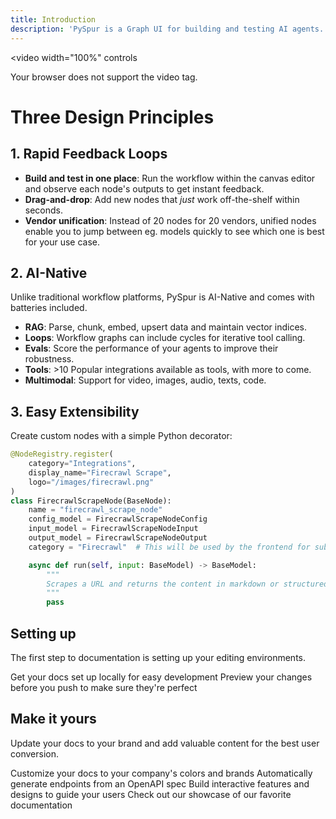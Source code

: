 ```yaml
---
title: Introduction
description: 'PySpur is a Graph UI for building and testing AI agents.'
---
```


<video
  width="100%"
  controls
>
  <source src="/images/hero.mp4" type="video/mp4" />
  Your browser does not support the video tag.
</video>

# Three Design Principles

## 1. Rapid Feedback Loops

* **Build and test in one place**: Run the workflow within the canvas editor and observe each node's outputs to get instant feedback.
* **Drag-and-drop**: Add new nodes that *just* work off-the-shelf within seconds.
* **Vendor unification**: Instead of 20 nodes for 20 vendors, unified nodes enable you to jump between eg. models quickly to see which one is best for your use case.

## 2. AI-Native

Unlike traditional workflow platforms, PySpur is AI-Native and comes with batteries included.

* **RAG**: Parse, chunk, embed, upsert data and maintain vector indices.
* **Loops**: Workflow graphs can include cycles for iterative tool calling.
* **Evals**: Score the performance of your agents to improve their robustness.
* **Tools**: >10 Popular integrations available as tools, with more to come.
* **Multimodal**: Support for video, images, audio, texts, code.

## 3. Easy Extensibility

Create custom nodes with a simple Python decorator:

```python
@NodeRegistry.register(
    category="Integrations",
    display_name="Firecrawl Scrape",
    logo="/images/firecrawl.png"
)
class FirecrawlScrapeNode(BaseNode):
    name = "firecrawl_scrape_node"
    config_model = FirecrawlScrapeNodeConfig
    input_model = FirecrawlScrapeNodeInput
    output_model = FirecrawlScrapeNodeOutput
    category = "Firecrawl"  # This will be used by the frontend for subcategory grouping

    async def run(self, input: BaseModel) -> BaseModel:
        """
        Scrapes a URL and returns the content in markdown or structured format.
        """
        pass
```

## Setting up

The first step to documentation is setting up your editing environments.

<CardGroup cols={2}>
  <Card
    title="Edit Your Docs"
    icon="pen-to-square"
    href="https://mintlify.com/docs/quickstart"
  >
    Get your docs set up locally for easy development
  </Card>
  <Card
    title="Preview Changes"
    icon="image"
    href="https://mintlify.com/docs/development"
  >
    Preview your changes before you push to make sure they're perfect
  </Card>
</CardGroup>

## Make it yours

Update your docs to your brand and add valuable content for the best user conversion.

<CardGroup cols={2}>
  <Card
    title="Customize Style"
    icon="palette"
    href="https://mintlify.com/docs/settings/global"
  >
    Customize your docs to your company's colors and brands
  </Card>
  <Card
    title="Reference APIs"
    icon="code"
    href="https://mintlify.com/docs/api-playground/openapi"
  >
    Automatically generate endpoints from an OpenAPI spec
  </Card>
  <Card
    title="Add Components"
    icon="screwdriver-wrench"
    href="https://mintlify.com/docs/components/accordion"
  >
    Build interactive features and designs to guide your users
  </Card>
  <Card
    title="Get Inspiration"
    icon="stars"
    href="https://mintlify.com/customers"
  >
    Check out our showcase of our favorite documentation
  </Card>
</CardGroup>
